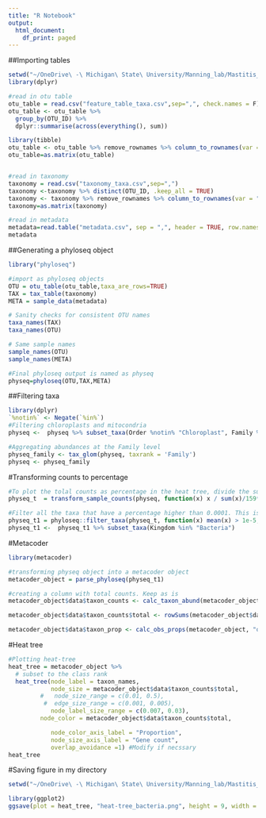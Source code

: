 ```yaml
---
title: "R Notebook"
output:
  html_document:
    df_print: paged
---
```


##Importing tables
```r
setwd("~/OneDrive\ -\ Michigan\ State\ University/Manning_lab/Mastitis_project/GitHub/data/")
library(dplyr)

#read in otu table
otu_table = read.csv("feature_table_taxa.csv",sep=",", check.names = F)
otu_table <- otu_table %>% 
  group_by(OTU_ID) %>% 
  dplyr::summarise(across(everything(), sum))

library(tibble)
otu_table <- otu_table %>% remove_rownames %>% column_to_rownames(var = "OTU_ID")
otu_table=as.matrix(otu_table)


#read in taxonomy
taxonomy = read.csv("taxonomy_taxa.csv",sep=",")
taxonomy <-taxonomy %>% distinct(OTU_ID, .keep_all = TRUE)
taxonomy <- taxonomy %>% remove_rownames %>% column_to_rownames(var = "OTU_ID")
taxonomy=as.matrix(taxonomy)

#read in metadata
metadata=read.table("metadata.csv", sep = ",", header = TRUE, row.names=1, na.strings = "") 
metadata
```

##Generating a phyloseq object
```r
library("phyloseq")

#import as phyloseq objects
OTU = otu_table(otu_table,taxa_are_rows=TRUE)
TAX = tax_table(taxonomy)
META = sample_data(metadata)

# Sanity checks for consistent OTU names
taxa_names(TAX)
taxa_names(OTU)

# Same sample names
sample_names(OTU)
sample_names(META)

#Final phyloseq output is named as physeq
physeq=phyloseq(OTU,TAX,META)
```

##Filtering taxa
```r
library(dplyr)
`%notin%` <- Negate(`%in%`)
#Filtering chloroplasts and mitocondria
physeq <-  physeq %>% subset_taxa(Order %notin% "Chloroplast", Family %notin% "Mitochondria")

#Aggregating abundances at the Family level
physeq_family <- tax_glom(physeq, taxrank = 'Family')
physeq <- physeq_family
```

#Transforming counts to percentage
```r
#To plot the tolal counts as percentage in the heat tree, divide the sum of the counts by the number of samples and multiply by 100. Here, I have 159 samples.
physeq_t  = transform_sample_counts(physeq, function(x) x / sum(x)/159*100 ) 

#Filter all the taxa that have a percentage higher than 0.0001. This is optional, but I prefer to plot the most abundant taxa
physeq_t1 = phyloseq::filter_taxa(physeq_t, function(x) mean(x) > 1e-5, TRUE) 
physeq_t1 <-  physeq_t1 %>% subset_taxa(Kingdom %in% "Bacteria")
```

#Metacoder
```r
library(metacoder)

#transforming physeq object into a metacoder object
metacoder_object = parse_phyloseq(physeq_t1) 

#creating a column with total counts. Keep as is
metacoder_object$data$taxon_counts <- calc_taxon_abund(metacoder_object, data = "otu_table") 

metacoder_object$data$taxon_counts$total <- rowSums(metacoder_object$data$taxon_counts[, -1]) # -1 = taxon_id column

metacoder_object$data$taxon_prop <- calc_obs_props(metacoder_object, "otu_table")
```
#Heat tree
```r
#Plotting heat-tree
heat_tree = metacoder_object %>%
  # subset to the class rank
  heat_tree(node_label = taxon_names,
            node_size = metacoder_object$data$taxon_counts$total,
         #   node_size_range = c(0.01, 0.5),
          #  edge_size_range = c(0.001, 0.005),
            node_label_size_range = c(0.007, 0.03),
         node_color = metacoder_object$data$taxon_counts$total,

            node_color_axis_label = "Proportion",
            node_size_axis_label = "Gene count",
            overlap_avoidance =1) #Modify if necssary
heat_tree
```
#Saving figure in my directory
```r
setwd("~/OneDrive\ -\ Michigan\ State\ University/Manning_lab/Mastitis_project/figures/composition") 

library(ggplot2)
ggsave(plot = heat_tree, "heat-tree_bacteria.png", height = 9, width = 11)
```
